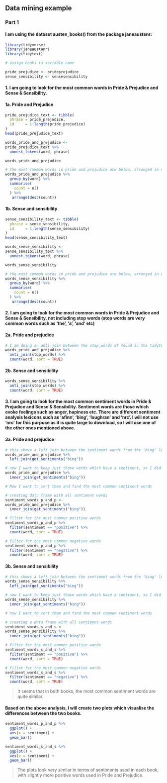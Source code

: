 
## Data mining example



### Part 1

#### I am using the dataset austen_books() from the package janeaustenr:


```r
library(tidyverse)
library(janeaustenr)
library(tidytext)
```

```r
# assign books to variable name

pride_prejudice <- prideprejudice
sense_sensibility <- sensesensibility
```


#### 1. I am going to look for the most common words in Pride & Prejudice and Sense & Sensibility.

#### 1a. Pride and Prejudice

```r
pride_prejudice_text <- tibble(
  phrase = pride_prejudice,
  id     = 1:length(pride_prejudice)
)
head(pride_prejudice_text)
```

```r
words_pride_and_prejudice <- 
pride_prejudice_text %>%
  unnest_tokens(word, phrase)

words_pride_and_prejudice
```

```r
# the most common words in pride and prejudice are below, arranged in descending order from the most common to the least common.
words_pride_and_prejudice %>%
  group_by(word) %>%
  summarise(
    count = n()
  ) %>%
   arrange(desc(count))
```



#### 1b. Sense and sensibility

```r
sense_sensibility_text <- tibble(
  phrase = sense_sensibility,
  id     = 1:length(sense_sensibility)
)
head(sense_sensibility_text)
```

```r
words_sense_sensibility <- 
sense_sensibility_text %>%
  unnest_tokens(word, phrase)

words_sense_sensibility
```

```r
# the most common words in pride and prejudice are below, arranged in descending order from the most common to the least common.
words_sense_sensibility %>%
  group_by(word) %>%
  summarise(
    count = n()
  ) %>%
   arrange(desc(count))
```




#### 2. I am going to look for the most common words in Pride & Prejudice and Sense & Sensibility, not including stop words (stop words are very common words such as 'the', 'a', 'and' etc)

#### 2a. Pride and prejudice

```r
# I am doing an anti-join between the stop_words df found in the tidytext package and the book I am analysing. This will keep only the words which are not stop words.
words_pride_and_prejudice %>%
  anti_join(stop_words) %>%
  count(word, sort = TRUE)
```

#### 2b. Sense and sensibility

```r
words_sense_sensibility %>%
  anti_join(stop_words) %>%
  count(word, sort = TRUE)
```



#### 3. I am going to look for the most common sentiment words in Pride & Prejudice and Sense & Sensibility. Sentiment words are those which evoke feelings such as anger, hapiness etc. There are different sentiment analysis lexicons such as 'afinn', 'bing', 'loughran' and 'nrc'. I will not use 'nrc' for this purpose as it is quite large to download, so I will use one of the other ones mentioned above.

#### 3a. Pride and prejudice

```r
# this shows a left join between the sentiment words from the 'bing' lexicon and the words found in the book. Notice not all words have a sentiment attached to them, these appear as NA.
words_pride_and_prejudice %>%
  left_join(get_sentiments("bing"))
```

```r
# now I want to keep just those words which have a sentiment, so I did an inner join.
words_pride_and_prejudice %>%
  inner_join(get_sentiments("bing"))
```

```r
# Now I want to sort them and find the most common sentiment words

# creating data frame with all sentiment words
sentiment_words_p_and_p <- 
words_pride_and_prejudice %>%
  inner_join(get_sentiments("bing"))
```


```r
# filter for the most common positive words
sentiment_words_p_and_p %>%
  filter(sentiment == "positive") %>%
  count(word, sort = TRUE)
```

```r
# filter for the most common negative words
sentiment_words_p_and_p %>%
  filter(sentiment == "negative") %>%
  count(word, sort = TRUE)
```




#### 3b. Sense and sensibility

```r
# this shows a left join between the sentiment words from the 'bing' lexicon and the words found in the book. Notice not all words have a sentiment attached to them, these appear as NA.
words_sense_sensibility %>%
  left_join(get_sentiments("bing"))
```

```r
# now I want to keep just those words which have a sentiment, so I did an inner join.
words_sense_sensibility %>%
  inner_join(get_sentiments("bing"))
```


```r
# now I want to sort them and find the most common sentiment words

# creating a data frame with all sentiment words
sentiment_words_s_and_s <- 
words_sense_sensibility %>%
  inner_join(get_sentiments("bing"))
```


```r
# filter for the most common positive words
sentiment_words_s_and_s %>%
  filter(sentiment == "positive") %>%
  count(word, sort = TRUE)
```


```r
# filter for the most common negative words
sentiment_words_s_and_s %>%
  filter(sentiment == "negative") %>%
  count(word, sort = TRUE)
```

> It seems that in both books, the most common sentiment words are quite similar. 



#### Based on the above analysis, I will create two plots which visualise the differences between the two books.


```r
sentiment_words_p_and_p %>%
  ggplot() +
  aes(x = sentiment) +
  geom_bar()

sentiment_words_s_and_s %>%
  ggplot() +
  aes(x = sentiment) +
  geom_bar()
```

> The plots look very similar in terms of sentiments used in each book, with slightly more positive words used in Pride and Prejudice.













